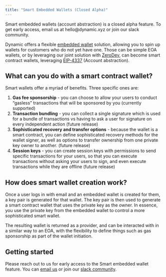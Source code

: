 ```yaml
---
title: "Smart Embedded Wallets (Closed Alpha)"
---
```


<Note>
  Smart embedded wallets (account abstraction) is a closed alpha feature. To get
  early access, email us at hello@dynamic.xyz or join our slack community.
</Note>

Dynamic offers a flexible [embedded wallet](/embedded-wallets/overview) solution, allowing you to spin up wallets for customers who do not yet have one. Those can be simple EOA wallets, or by leveraging our joint solution with [ZeroDev](https://zerodev.app/), can become smart contract wallets, leveraging [EIP-4337](https://eips.ethereum.org/EIPS/eip-4337) (Account abstraction).

## What can you do with a smart contract wallet?

Smart wallets offer a myriad of benefits. Three specific ones are:

1. **Gas fee sponsorship** - you can choose to allow your users to conduct “gasless” transactions that will be sponsored by you (currently supported)
2. **Transaction bundling** - you can collect a single signature which is used for a bundle of transactions vs having to ask a user for signature on every independent action (future release)
3. **Sophisticated recovery and transfer options** - because the wallet is a smart contract, you can define sophisticated recovery methods for the wallet signer, as well as options to transfer ownership from one private key owner to another. (future release)
4. **Session keys** - you can create session keys with permissions to send specific transactions for your users, so that you can execute transactions without asking your users to sign, and even execute transactions while they are offline (future release)

## How does smart wallet creation work?

Once a user logs in with email and an embedded wallet is created for them, a key pair is generated for that wallet. The key pair is then used to generate a smart contract wallet that uses the private key as the owner. In essence, you use the private key from the embedded wallet to control a more sophisticated smart wallet.

The resulting wallet is returned as a provider, and can be interacted with in a similar way to an EOA, with the flexibility to define things such as gas sponsorship as part of the wallet initiation.

## Getting started

Please reach out to us for early access to the Smart embedded wallet feature. You can [email us](mailto:hello@dynamic.xyz) or join our [slack community](https://www.dynamic.xyz/slack).
